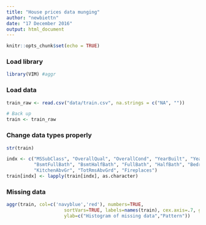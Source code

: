 ```yaml
---
title: "House prices data munging"
author: "newbiettn"
date: "17 December 2016"
output: html_document
---
```


```r
knitr::opts_chunk$set(echo = TRUE)
```

### Load library

```r
library(VIM) #aggr
```

### Load data 
```r
train_raw <- read.csv("data/train.csv", na.strings = c("NA", ""))

# Back up
train <- train_raw
```

### Change data types properly
```r
str(train)

indx <- c("MSSubClass", "OverallQual", "OverallCond", "YearBuilt", "YearRemodAdd",
          "BsmtFullBath", "BsmtHalfBath", "FullBath", "HalfBath", "BedroomAbvGr",
          "KitchenAbvGr", "TotRmsAbvGrd", "Fireplaces")
train[indx] <- lapply(train[indx], as.character)
```

### Missing data
```r
aggr(train, col=c('navyblue','red'), numbers=TRUE, 
                     sortVars=TRUE, labels=names(train), cex.axis=.7, gap=3, 
                     ylab=c("Histogram of missing data","Pattern"))
```